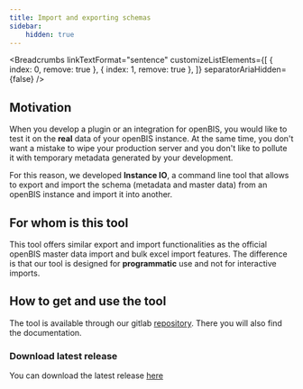 ---
title: Import and exporting schemas
sidebar:
    hidden: true
---


<Breadcrumbs
  linkTextFormat="sentence"
  customizeListElements={[
    { index: 0, remove: true },
    { index: 1, remove: true },
  ]}
  separatorAriaHidden={false}
/>

## Motivation

When you develop a plugin or an integration for openBIS, you would like to test it on the **real** data of your openBIS instance. At the same time, you don't want a mistake to wipe your production server and you don't like to pollute it with temporary metadata generated by your development.

For this reason, we developed **Instance IO**, a command line tool that allows to export and import the schema (metadata and master data) from an openBIS instance and import it into another. 

## For whom is this tool

This tool offers similar export and import functionalities as the official openBIS master data import and bulk excel import features. The difference is that our tool is designed for **programmatic** use and not for interactive imports.


## How to get and use the tool


The tool is available through our gitlab [repository](https://gitlab.empa.ch/openbis-tools/instance-io). There you will also find the documentation.


### Download latest release

You can download the latest release [here](https://gitlab.empa.ch/openbis-tools/instance-io/-/package_files/771/download)

